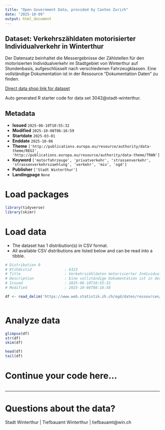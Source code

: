 ```yaml
---
title: "Open Government Data, provided by Canton Zurich"
date: "2025-10-09"
output: html_document
---
```


## Dataset: Verkehrszähldaten motorisierter Individualverkehr in Winterthur

Der Datensatz beinhaltet die Messergebnisse der Zählstellen für den motorisierten Individualverkehr im Stadtgebiet von Winterthur auf Stundenbasis, aufgeschlüsselt nach verschiedenen Fahrzeugklassen. Eine vollständige Dokumentation ist in der Ressource "Dokumentation Daten" zu finden.

[Direct data shop link for dataset](https://www.zh.ch/de/politik-staat/statistik-daten/datenkatalog.html#/datasets/3042@stadt-winterthur)

Auto generated R starter code for data set 3042@stadt-winterthur.

## Metadata

- **Issued** `2025-06-10T10:55:32`
- **Modified** `2025-10-08T06:16:59`
- **Startdate** `2025-03-01`
- **Enddate** `2025-10-06`
- **Theme** `['http://publications.europa.eu/resource/authority/data-theme/REGI', 'http://publications.europa.eu/resource/authority/data-theme/TRAN']`
- **Keyword** `['motorfahrzeuge', 'privatverkehr', 'strassenverkehr', 'strassenverkehrszaehlung', 'verkehr', 'miv', 'ogd']`
- **Publisher** `['Stadt Winterthur']`
- **Landingpage** `None`


# Load packages

```r

library(tidyverse)
library(skimr)

```

# Load data

-   The dataset has 1 distribution(s) in CSV format.
-   All available CSV distributions are listed below and can be read into a tibble.

```r

# Distribution 0
# Ktzhdistid               : 6323
# Title                    : Verkehrszähldaten motorisierter Individualverkehr in Winterthur, pro Stunde und nach Fahrzeugklassen
# Description              : Eine vollständige Dokumentation ist in der Ressource "Dokumentation Daten" zu finden.
# Issued                   : 2025-06-10T10:55:32
# Modified                 : 2025-10-08T08:16:58

df <- read_delim('https://www.web.statistik.zh.ch/ogd/daten/ressourcen/KTZH_00003042_00006323.csv')



```

# Analyze data

```r

glimpse(df)
str(df)
skim(df)

head(df)
tail(df)

```

# Continue your code here...

```r

```

------------------------------------------------------------------------

# Questions about the data?

Stadt Winterthur | Tiefbauamt Winterthur | tiefbauamt@win.ch
